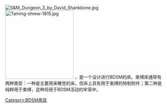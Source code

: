[[Image:S&M_Dungeon_3_by_David_Shankbone.jpg|thumb]]
[[Image:Taming-shrew-1815.jpg|220px]]
{{vgname2|束缚床|en=Bondage bed}}，是一个设计进行BDSM的床。束缚床通常有两种类型：一种是主要用来睡觉的床，但床上具有用于束缚的特制附件；第二种是纯粹用于束缚，这种将用于BDSM活动的牢笼中。

{{BDSM}}
[[Category:BDSM用具|Category:BDSM用具]]